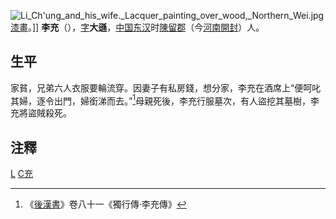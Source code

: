 [[File:Li_Ch'ung_and_his_wife._Lacquer_painting_over_wood,_Northern_Wei.jpg|thumb]][[彩繪人物故事漆屏|漆畫]]。]]
'''李充'''（{{bd|?||?||}}），[[表字|字]]'''大遜'''，[[中国|中国]][[东汉|东汉]]时[[陳留郡|陳留郡]]（今[[河南|河南]][[開封|開封]]）人。

== 生平 ==
家貧，兄弟六人衣服要輪流穿。因妻子有私房錢，想分家，李充在酒席上“便呵叱其婦，逐令出門，婦銜涕而去。”<ref>《[[後漢書|後漢書]]》卷八十一《獨行傳·李充傳》</ref>母親死後，李充行服墓次，有人盜挖其墓樹，李充將盜賊殺死。

==注釋==
<div class="references-small">
<references />
</div>


[[Category:东汉人|L]]
[[Category:李姓|C充]]